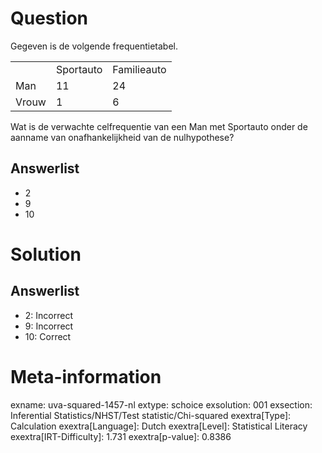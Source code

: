 Question
========

Gegeven is de volgende frequentietabel.

  ------- ----------- -------------
          Sportauto   Familieauto
  Man     11          24
  Vrouw   1           6
  ------- ----------- -------------

Wat is de verwachte celfrequentie van een Man met Sportauto onder de
aanname van onafhankelijkheid van de nulhypothese?

Answerlist
----------

* 2
* 9
* 10

Solution
========

Answerlist
----------

* 2: Incorrect
* 9: Incorrect
* 10: Correct

Meta-information
================
exname: uva-squared-1457-nl
extype: schoice
exsolution: 001
exsection: Inferential Statistics/NHST/Test statistic/Chi-squared
exextra[Type]: Calculation
exextra[Language]: Dutch
exextra[Level]: Statistical Literacy
exextra[IRT-Difficulty]: 1.731
exextra[p-value]: 0.8386
